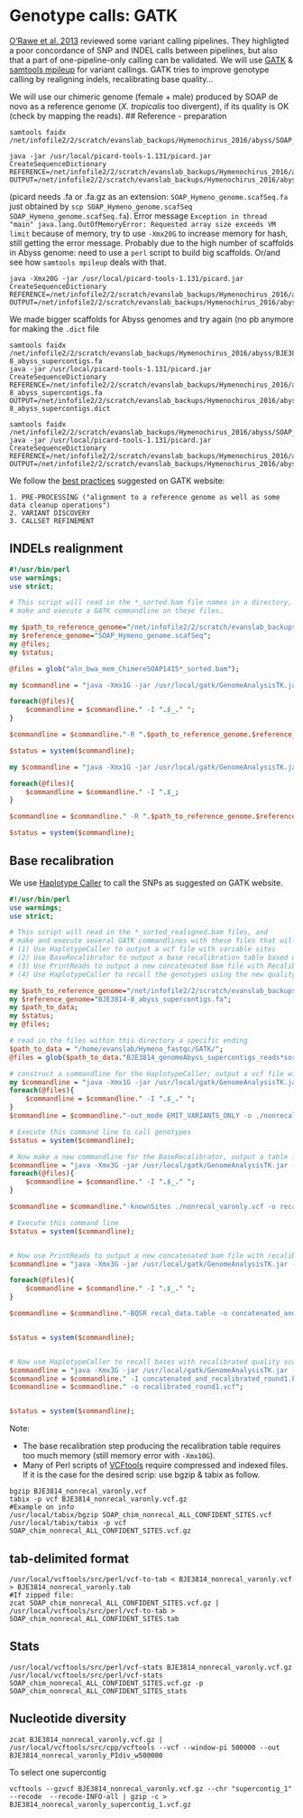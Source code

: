 # Genotype calls: GATK

[O'Rawe et al. 2013](http://www.ncbi.nlm.nih.gov/pubmed/23537139) reviewed some variant calling pipelines. They highligted a poor concordance of SNP and INDEL calls between pipelines, but also that a part of one-pipeline-only calling can be validated.
We will use [GATK](https://www.broadinstitute.org/gatk/) & [samtools mpileup](http://samtools.sourceforge.net/mpileup.shtml) for variant callings. GATK tries to improve genotype calling by realigning indels, recalibrating base quality... 

We will use our chimeric genome (female + male) produced by SOAP de novo as a reference genome (*X. tropicalis* too divergent), if its quality is OK (check by mapping the reads).
## Reference - preparation
```
samtools faidx /net/infofile2/2/scratch/evanslab_backups/Hymenochirus_2016/abyss/SOAP_Hymeno_genome.scafSeq.fa
```
```
java -jar /usr/local/picard-tools-1.131/picard.jar CreateSequenceDictionary REFERENCE=/net/infofile2/2/scratch/evanslab_backups/Hymenochirus_2016/abyss/SOAP_Hymeno_genome.scafSeq.fa OUTPUT=/net/infofile2/2/scratch/evanslab_backups/Hymenochirus_2016/abyss/SOAP_Hymeno_genome.dict
```
(picard needs .fa or .fa.gz as an extension: `SOAP_Hymeno_genome.scafSeq.fa` just obtained by `scp SOAP_Hymeno_genome.scafSeq SOAP_Hymeno_genome.scafSeq.fa`). Error message `Exception in thread "main" java.lang.OutOfMemoryError: Requested array size exceeds VM limit` because of memory, try to use `-Xmx20G` to increase memory for hash, still getting the error message. Probably due to the high number of scaffolds in Abyss genome: need to use a `perl` script to build big scaffolds. Or/and see how `samtools mpileup` deals with that.
```
java -Xmx20G -jar /usr/local/picard-tools-1.131/picard.jar CreateSequenceDictionary REFERENCE=/net/infofile2/2/scratch/evanslab_backups/Hymenochirus_2016/abyss/SOAP_Hymeno_genome.scafSeq.fa OUTPUT=/net/infofile2/2/scratch/evanslab_backups/Hymenochirus_2016/abyss/SOAP_Hymeno_genome.scafSeq.dict
```
We made bigger scaffolds for Abyss genomes and try again (no pb anymore for making the `.dict` file
```
samtools faidx /net/infofile2/2/scratch/evanslab_backups/Hymenochirus_2016/abyss/BJE3814-8_abyss_supercontigs.fa
java -jar /usr/local/picard-tools-1.131/picard.jar CreateSequenceDictionary REFERENCE=/net/infofile2/2/scratch/evanslab_backups/Hymenochirus_2016/abyss/BJE3814-8_abyss_supercontigs.fa OUTPUT=/net/infofile2/2/scratch/evanslab_backups/Hymenochirus_2016/abyss/BJE3814-8_abyss_supercontigs.dict

samtools faidx /net/infofile2/2/scratch/evanslab_backups/Hymenochirus_2016/abyss/SOAP_Hymeno_genome_scafSeq_supercontigs.fa
java -jar /usr/local/picard-tools-1.131/picard.jar CreateSequenceDictionary REFERENCE=/net/infofile2/2/scratch/evanslab_backups/Hymenochirus_2016/abyss/SOAP_Hymeno_genome_scafSeq_supercontigs.fa OUTPUT=/net/infofile2/2/scratch/evanslab_backups/Hymenochirus_2016/abyss/SOAP_Hymeno_genome_scafSeq_supercontigs.dict
```
We follow the [best practices](https://www.broadinstitute.org/gatk/guide/best-practices) suggested on GATK website:

    1. PRE-PROCESSING ("alignment to a reference genome as well as some data cleanup operations")
    2. VARIANT DISCOVERY
    3. CALLSET REFINEMENT

## INDELs realignment
```perl
#!/usr/bin/perl
use warnings;
use strict;

# This script will read in the *_sorted.bam file names in a directory, and 
# make and execute a GATK commandline on these files.  

my $path_to_reference_genome="/net/infofile2/2/scratch/evanslab_backups/Hymenochirus_2016/abyss/";
my $reference_genome="SOAP_Hymeno_genome.scafSeq";
my @files;
my $status;

@files = glob("aln_bwa_mem_ChimereSOAP1415*_sorted.bam");

my $commandline = "java -Xmx1G -jar /usr/local/gatk/GenomeAnalysisTK.jar -T RealignerTargetCreator ";

foreach(@files){
    $commandline = $commandline." -I ".$_." ";
}

$commandline = $commandline."-R ".$path_to_reference_genome.$reference_genome." -o forIndelRealigner.intervals";

$status = system($commandline);

my $commandline = "java -Xmx1G -jar /usr/local/gatk/GenomeAnalysisTK.jar -T IndelRealigner ";

foreach(@files){
    $commandline = $commandline." -I ".$_;
}

$commandline = $commandline." -R ".$path_to_reference_genome.$reference_genome." --targetIntervals forIndelRealigner.intervals --nWayOut _realigned.bam";

$status = system($commandline);
```
## Base recalibration

We use [Haplotype Caller](https://www.broadinstitute.org/gatk/guide/tagged?tag=haplotypecaller) to call the SNPs as suggested on GATK website.   
```perl
#!/usr/bin/perl
use warnings;
use strict;

# This script will read in the *_sorted_realigned.bam files, and 
# make and execute several GATK commandlines with these files that will
# (1) Use HaplotypeCaller to output a vcf file with variable sites
# (2) Use BaseRecalibrator to output a base recalibration table based on these sites
# (3) Use PrintReads to output a new concatenated bam file with Recalibrated quality scores
# (4) Use HaplotypeCaller to recall the genotypes using the new quality scores; output a new vcf file.

my $path_to_reference_genome="/net/infofile2/2/scratch/evanslab_backups/Hymenochirus_2016/abyss/";
my $reference_genome="BJE3814-8_abyss_supercontigs.fa";
my $path_to_data;
my $status;
my @files;

# read in the files within this directory a specific ending
$path_to_data = "/home/evanslab/Hymeno_fastqc/GATK/";
@files = glob($path_to_data."BJE3814_genomeAbyss_supercontigs_reads*sorted_rg_realigned.bam");

# construct a commandline for the HaplotypeCaller; output a vcf file with only variable sites
my $commandline = "java -Xmx1G -jar /usr/local/gatk/GenomeAnalysisTK.jar -T HaplotypeCaller -R ".$path_to_reference_genome.$reference_genome;
foreach(@files){
    $commandline = $commandline." -I ".$_." ";
}
$commandline = $commandline."-out_mode EMIT_VARIANTS_ONLY -o ./nonrecal_varonly.vcf";

# Execute this command line to call genotypes
$status = system($commandline);

# Now make a new commandline for the BaseRecalibrator, output a table for base recalibration 
$commandline = "java -Xmx3G -jar /usr/local/gatk/GenomeAnalysisTK.jar -T BaseRecalibrator -R ".$path_to_reference_genome.$reference_genome;
foreach(@files){
    $commandline = $commandline." -I ".$_." ";
}

$commandline = $commandline."-knownSites ./nonrecal_varonly.vcf -o recal_data.table";

# Execute this command line
$status = system($commandline);


# Now use PrintReads to output a new concatenated bam file with recalibrated quality scores
$commandline = "java -Xmx3G -jar /usr/local/gatk/GenomeAnalysisTK.jar -T PrintReads -R ".$path_to_reference_genome.$reference_genome;

foreach(@files){
    $commandline = $commandline." -I ".$_." ";
}

$commandline = $commandline."-BQSR recal_data.table -o concatenated_and_recalibrated_round1.bam";


$status = system($commandline);


# Now use HaplotypeCaller to recall bases with recalibrated quality scores; output a vcf file 
$commandline = "java -Xmx3G -jar /usr/local/gatk/GenomeAnalysisTK.jar -T HaplotypeCaller -R ".$path_to_reference_genome.$reference_genome;
$commandline = $commandline." -I concatenated_and_recalibrated_round1.bam";
$commandline = $commandline." -o recalibrated_round1.vcf";


$status = system($commandline);
```
Note: 

- The base recalibration step producing the recalibration table requires too much memory (still memory error with `-Xmx10G`). 
- Many of Perl scripts of [VCFtools](http://vcftools.sourceforge.net/perl_module.html) require compressed and indexed files. If it is the case for the desired scrip: use bgzip & tabix as follow. 
```
bgzip BJE3814_nonrecal_varonly.vcf
tabix -p vcf BJE3814_nonrecal_varonly.vcf.gz
#Example on info
/usr/local/tabix/bgzip SOAP_chim_nonrecal_ALL_CONFIDENT_SITES.vcf
/usr/local/tabix/tabix -p vcf SOAP_chim_nonrecal_ALL_CONFIDENT_SITES.vcf.gz
```
## tab-delimited format
```
/usr/local/vcftools/src/perl/vcf-to-tab < BJE3814_nonrecal_varonly.vcf > BJE3814_nonrecal_varonly.tab
#If zipped file:
zcat SOAP_chim_nonrecal_ALL_CONFIDENT_SITES.vcf.gz | /usr/local/vcftools/src/perl/vcf-to-tab > SOAP_chim_nonrecal_ALL_CONFIDENT_SITES.tab
```
## Stats
```
/usr/local/vcftools/src/perl/vcf-stats BJE3814_nonrecal_varonly.vcf.gz
/usr/local/vcftools/src/perl/vcf-stats SOAP_chim_nonrecal_ALL_CONFIDENT_SITES.vcf.gz -p SOAP_chim_nonrecal_ALL_CONFIDENT_SITES_stats
```
## Nucleotide diversity
```
zcat BJE3814_nonrecal_varonly.vcf.gz | /usr/local/vcftools/src/cpp/vcftools --vcf --window-pi 500000 --out BJE3814_nonrecal_varonly_PIdiv_w500000
```
To select one supercontig
```
vcftools --gzvcf BJE3814_nonrecal_varonly.vcf.gz --chr "supercontig_1" --recode  --recode-INFO-all | gzip -c > BJE3814_nonrecal_varonly_supercontig_1.vcf.gz
```
